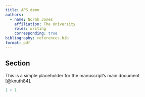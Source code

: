 ```yaml
---
title: APS_demo
authors:
  - name: Norah Jones
    affiliation: The University
    roles: writing
    corresponding: true
bibliography: references.bib
format: pdf
---
```


## Section

This is a simple placeholder for the manuscript's main document [@knuth84].

```r
1 + 1
```
